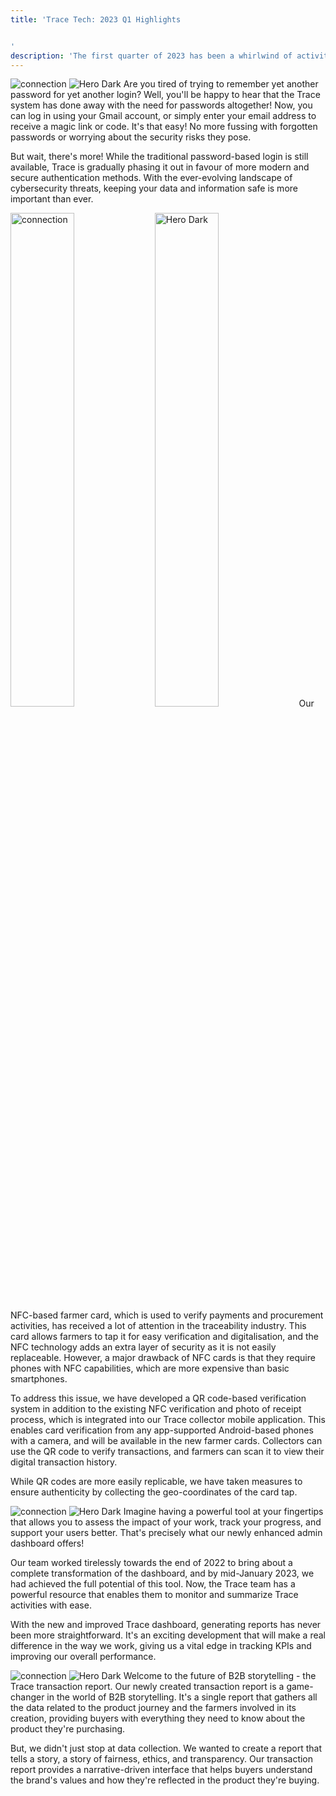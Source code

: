 ```yaml
---
title: 'Trace Tech: 2023 Q1 Highlights


'
description: 'The first quarter of 2023 has been a whirlwind of activity for our development team! In just three months, we managed to ship an impressive 493 tickets to production across six sprints and six releases. Our team has been tackling a variety of tasks, from designing and updating pages to squashing bugs. Keep reading for a rundown of the exciting developments from the first quarter of the year.'
---
```




<Steps>
  <Step title="Login to Trace without password">
   <img
  className="block dark:hidden"
  src="/images/img/otp.png"
  alt="connection"
/>
<img
  className="hidden dark:block"
  src="/images/img/otp-b.png"
  alt="Hero Dark"
/>
    Are you tired of trying to remember yet another password for yet another login? Well, you'll be happy to hear that the Trace system has done away with the need for passwords altogether! Now, you can log in using your Gmail account, or simply enter your email address to receive a magic link or code. It's that easy! No more fussing with forgotten passwords or worrying about the security risks they pose.


But wait, there's more! While the traditional password-based login is still available, Trace is gradually phasing it out in favour of more modern and secure authentication methods. With the ever-evolving landscape of cybersecurity threats, keeping your data and information safe is more important than ever. 

  </Step>
  <Step title="QR code based card verification ">
     <img
  className="block dark:hidden"
  src="/images/img/qrcode.png"  width="45%"
  alt="connection"
/>
<img
  className="hidden dark:block"
  src="/images/img/qrcode-1.png"    width="45%"
  alt="Hero Dark"
/>
   Our NFC-based farmer card, which is used to verify payments and procurement activities, has received a lot of attention in the traceability industry. This card allows farmers to tap it for easy verification and digitalisation, and the NFC technology adds an extra layer of security as it is not easily replaceable. However, a major drawback of NFC cards is that they require phones with NFC capabilities, which are more expensive than basic smartphones.


To address this issue, we have developed a QR code-based verification system in addition to the existing NFC verification and photo of receipt process, which is integrated into our Trace collector mobile application. This enables card verification from any app-supported Android-based phones with a camera, and will be available in the new farmer cards. Collectors can use the QR code to verify transactions, and farmers can scan it to view their digital transaction history.


While QR codes are more easily replicable, we have taken measures to ensure authenticity by collecting the geo-coordinates of the card tap.




  </Step>



  <Step title="New control tower">
     <img
  className="block dark:hidden"
  src="/images/img/dashboard.png"
  alt="connection"
/>
<img
  className="hidden dark:block"
  src="/images/img/dashboard-b.png"
  alt="Hero Dark"
/>
   Imagine having a powerful tool at your fingertips that allows you to assess the impact of your work, track your progress, and support your users better. That's precisely what our newly enhanced admin dashboard offers!


Our team worked tirelessly towards the end of 2022 to bring about a complete transformation of the dashboard, and by mid-January 2023, we had achieved the full potential of this tool. Now, the Trace team has a powerful resource that enables them to monitor and summarize Trace activities with ease.


With the new and improved Trace dashboard, generating reports has never been more straightforward. It's an exciting development that will make a real difference in the way we work, giving us a vital edge in tracking KPIs and improving our overall performance.

  </Step>




  <Step title="Craft compelling B2B stories">
     <img
  className="block dark:hidden"
  src="/images/img/transaction- trace.png"
  alt="connection"
/>
<img
  className="hidden dark:block"
  src="/images/img/transaction- trace-b.png"
  alt="Hero Dark"
/>
   Welcome to the future of B2B storytelling - the Trace transaction report. Our newly created transaction report is a game-changer in the world of B2B storytelling. It's a single report that gathers all the data related to the product journey and the farmers involved in its creation, providing buyers with everything they need to know about the product they're purchasing.


But, we didn't just stop at data collection. We wanted to create a report that tells a story, a story of fairness, ethics, and transparency. Our transaction report provides a narrative-driven interface that helps buyers understand the brand's values and how they're reflected in the product they're buying.




  </Step>




 

</Steps>
